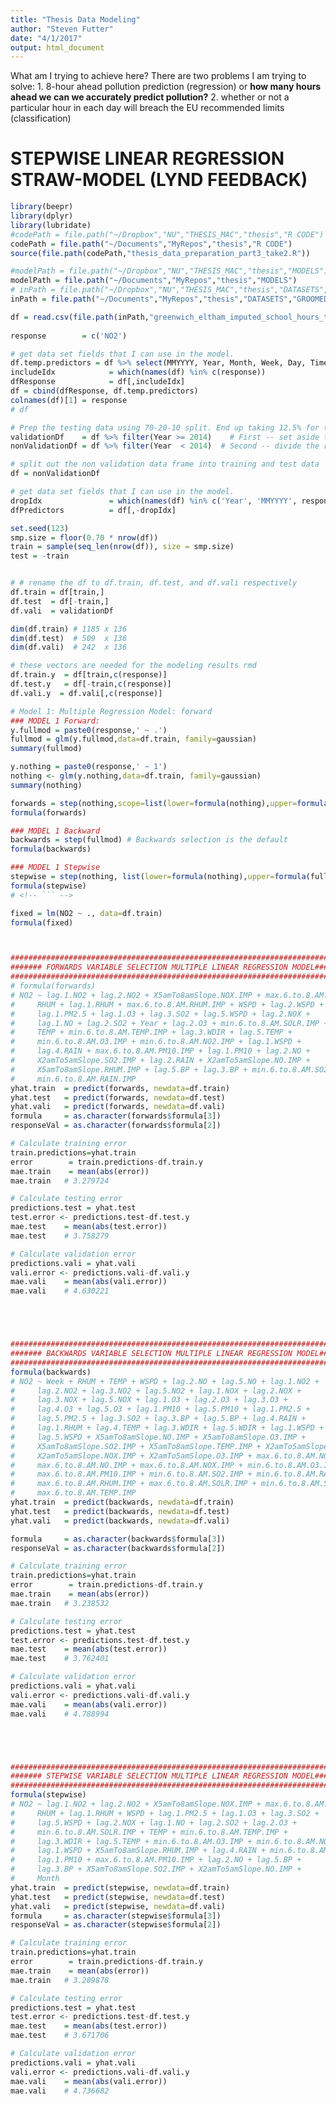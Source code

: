 ```yaml
---
title: "Thesis Data Modeling"
author: "Steven Futter"
date: "4/1/2017"
output: html_document
---
```


What am I trying to achieve here? 
There are two problems I am trying to solve: 
1. 8-hour ahead pollution prediction (regression) or **how many hours ahead we can we accurately predict pollution?**
2. whether or not a particular hour in each day will breach the EU recommended limits (classification)  

# STEPWISE LINEAR REGRESSION STRAW-MODEL (LYND FEEDBACK)
```r
library(beepr)
library(dplyr)
library(lubridate)
#codePath = file.path("~/Dropbox","NU","THESIS_MAC","thesis","R CODE")
codePath = file.path("~/Documents","MyRepos","thesis","R CODE")
source(file.path(codePath,"thesis_data_preparation_part3_take2.R"))

#modelPath = file.path("~/Dropbox","NU","THESIS_MAC","thesis","MODELS") 
modelPath = file.path("~/Documents","MyRepos","thesis","MODELS") 
# inPath = file.path("~/Dropbox","NU","THESIS_MAC","thesis","DATASETS","GROOMED") # Home path
inPath = file.path("~/Documents","MyRepos","thesis","DATASETS","GROOMED") # Home path

df = read.csv(file.path(inPath,"greenwich_eltham_imputed_school_hours_take2.csv"),na.strings=c("NA"," "))
 
response        = c('NO2') 

# get data set fields that I can use in the model. 
df.temp.predictors = df %>% select(MMYYYY, Year, Month, Week, Day, TimeHoursNum, BP:WSPD, lag.1.NO:lag.5.WSPD, X5amTo8amSlope.NO2.IMP:min.6.to.8.AM.WSPD.IMP )
includeIdx            = which(names(df) %in% c(response))
dfResponse            = df[,includeIdx]
df = cbind(dfResponse, df.temp.predictors)
colnames(df)[1] = response
# df

# Prep the testing data using 70-20-10 split. End up taking 12.5% for the validation set. This is data that is collected after Jan 2014. 
validationDf    = df %>% filter(Year >= 2014)    # First -- set aside the validation data - i.e. dates/hours after jan 2014
nonValidationDf = df %>% filter(Year  < 2014)  # Second -- divide the remaining df between training and testing using an 80-20 split

# split out the non validation data frame into training and test data
df = nonValidationDf

# get data set fields that I can use in the model. 
dropIdx               = which(names(df) %in% c('Year', 'MMYYYY', response)) #chosenVar[length(chosenVar)])) #chosenVar))
dfPredictors          = df[,-dropIdx]

set.seed(123)
smp.size = floor(0.70 * nrow(df))
train = sample(seq_len(nrow(df)), size = smp.size)
test = -train


# # rename the df to df.train, df.test, and df.vali respectively
df.train = df[train,]
df.test  = df[-train,]
df.vali  = validationDf

dim(df.train) # 1185 x 136
dim(df.test)  # 509  x 136
dim(df.vali)  # 242  x 136

# these vectors are needed for the modeling results rmd
df.train.y  = df[train,c(response)]
df.test.y   = df[-train,c(response)]
df.vali.y  = df.vali[,c(response)]

# Model 1: Multiple Regression Model: forward 
### MODEL 1 Forward:
y.fullmod = paste0(response,' ~ .')
fullmod = glm(y.fullmod,data=df.train, family=gaussian)
summary(fullmod)

y.nothing = paste0(response,' ~ 1')
nothing <- glm(y.nothing,data=df.train, family=gaussian)
summary(nothing)

forwards = step(nothing,scope=list(lower=formula(nothing),upper=formula(fullmod)), direction="forward")
formula(forwards)

### MODEL 1 Backward
backwards = step(fullmod) # Backwards selection is the default
formula(backwards)

### MODEL 1 Stepwise
stepwise = step(nothing, list(lower=formula(nothing),upper=formula(fullmod)),direction="both")
formula(stepwise)
# <!-- ``` -->

fixed = lm(NO2 ~ ., data=df.train)
formula(fixed) 



###########################################################################
####### FORWARDS VARIABLE SELECTION MULTIPLE LINEAR REGRESSION MODEL#######
###########################################################################
# formula(forwards)
# NO2 ~ lag.1.NO2 + lag.2.NO2 + X5amTo8amSlope.NOX.IMP + max.6.to.8.AM.NO2.IMP + 
#     RHUM + lag.1.RHUM + max.6.to.8.AM.RHUM.IMP + WSPD + lag.2.WSPD + 
#     lag.1.PM2.5 + lag.1.O3 + lag.3.SO2 + lag.5.WSPD + lag.2.NOX + 
#     lag.1.NO + lag.2.SO2 + Year + lag.2.O3 + min.6.to.8.AM.SOLR.IMP + 
#     TEMP + min.6.to.8.AM.TEMP.IMP + lag.3.WDIR + lag.5.TEMP + 
#     min.6.to.8.AM.O3.IMP + min.6.to.8.AM.NO2.IMP + lag.1.WSPD + 
#     lag.4.RAIN + max.6.to.8.AM.PM10.IMP + lag.1.PM10 + lag.2.NO + 
#     X2amTo5amSlope.SO2.IMP + lag.2.RAIN + X2amTo5amSlope.NO.IMP + 
#     X5amTo8amSlope.RHUM.IMP + lag.5.BP + lag.3.BP + min.6.to.8.AM.SO2.IMP + 
#     min.6.to.8.AM.RAIN.IMP
yhat.train  = predict(forwards, newdata=df.train)
yhat.test   = predict(forwards, newdata=df.test)
yhat.vali   = predict(forwards, newdata=df.vali)
formula     = as.character(forwards$formula[3])
responseVal = as.character(forwards$formula[2])

# Calculate training error
train.predictions=yhat.train
error        = train.predictions-df.train.y
mae.train    = mean(abs(error))
mae.train   # 3.279724

# Calculate testing error
predictions.test = yhat.test
test.error <- predictions.test-df.test.y
mae.test    = mean(abs(test.error))
mae.test    # 3.758279

# Calculate validation error
predictions.vali = yhat.vali
vali.error <- predictions.vali-df.vali.y
mae.vali    = mean(abs(vali.error))
mae.vali    # 4.630221





###########################################################################
####### BACKWARDS VARIABLE SELECTION MULTIPLE LINEAR REGRESSION MODEL#######
###########################################################################
formula(backwards)
# NO2 ~ Week + RHUM + TEMP + WSPD + lag.2.NO + lag.5.NO + lag.1.NO2 + 
#     lag.2.NO2 + lag.3.NO2 + lag.5.NO2 + lag.1.NOX + lag.2.NOX + 
#     lag.3.NOX + lag.5.NOX + lag.1.O3 + lag.2.O3 + lag.3.O3 + 
#     lag.4.O3 + lag.5.O3 + lag.1.PM10 + lag.5.PM10 + lag.1.PM2.5 + 
#     lag.5.PM2.5 + lag.3.SO2 + lag.3.BP + lag.5.BP + lag.4.RAIN + 
#     lag.1.RHUM + lag.4.TEMP + lag.3.WDIR + lag.5.WDIR + lag.1.WSPD + 
#     lag.5.WSPD + X5amTo8amSlope.NO.IMP + X5amTo8amSlope.O3.IMP + 
#     X5amTo8amSlope.SO2.IMP + X5amTo8amSlope.TEMP.IMP + X2amTo5amSlope.NO.IMP + 
#     X2amTo5amSlope.NOX.IMP + X2amTo5amSlope.O3.IMP + max.6.to.8.AM.NO2.IMP + 
#     max.6.to.8.AM.NO.IMP + max.6.to.8.AM.NOX.IMP + min.6.to.8.AM.O3.IMP + 
#     max.6.to.8.AM.PM10.IMP + min.6.to.8.AM.SO2.IMP + min.6.to.8.AM.RAIN.IMP + 
#     max.6.to.8.AM.RHUM.IMP + max.6.to.8.AM.SOLR.IMP + min.6.to.8.AM.SOLR.IMP + 
#     max.6.to.8.AM.TEMP.IMP
yhat.train  = predict(backwards, newdata=df.train)
yhat.test   = predict(backwards, newdata=df.test)
yhat.vali   = predict(backwards, newdata=df.vali)

formula     = as.character(backwards$formula[3])
responseVal = as.character(backwards$formula[2])

# Calculate training error
train.predictions=yhat.train
error        = train.predictions-df.train.y
mae.train    = mean(abs(error))
mae.train   # 3.238532

# Calculate testing error
predictions.test = yhat.test
test.error <- predictions.test-df.test.y
mae.test    = mean(abs(test.error))
mae.test    # 3.762401

# Calculate validation error
predictions.vali = yhat.vali
vali.error <- predictions.vali-df.vali.y
mae.vali    = mean(abs(vali.error))
mae.vali    # 4.788994





###########################################################################
####### STEPWISE VARIABLE SELECTION MULTIPLE LINEAR REGRESSION MODEL#######
###########################################################################
formula(stepwise)
# NO2 ~ lag.1.NO2 + lag.2.NO2 + X5amTo8amSlope.NOX.IMP + max.6.to.8.AM.NO2.IMP + 
#     RHUM + lag.1.RHUM + WSPD + lag.1.PM2.5 + lag.1.O3 + lag.3.SO2 + 
#     lag.5.WSPD + lag.2.NOX + lag.1.NO + lag.2.SO2 + lag.2.O3 + 
#     min.6.to.8.AM.SOLR.IMP + TEMP + min.6.to.8.AM.TEMP.IMP + 
#     lag.3.WDIR + lag.5.TEMP + min.6.to.8.AM.O3.IMP + min.6.to.8.AM.NO2.IMP + 
#     lag.1.WSPD + X5amTo8amSlope.RHUM.IMP + lag.4.RAIN + min.6.to.8.AM.RAIN.IMP + 
#     lag.1.PM10 + max.6.to.8.AM.PM10.IMP + lag.2.NO + lag.5.BP + 
#     lag.3.BP + X5amTo8amSlope.SO2.IMP + X2amTo5amSlope.NO.IMP + 
#     Month
yhat.train  = predict(stepwise, newdata=df.train)
yhat.test   = predict(stepwise, newdata=df.test)
yhat.vali   = predict(stepwise, newdata=df.vali)
formula     = as.character(stepwise$formula[3])
responseVal = as.character(stepwise$formula[2])

# Calculate training error
train.predictions=yhat.train
error        = train.predictions-df.train.y
mae.train    = mean(abs(error))
mae.train   # 3.289878

# Calculate testing error
predictions.test = yhat.test
test.error <- predictions.test-df.test.y
mae.test    = mean(abs(test.error))
mae.test    # 3.671706

# Calculate validation error
predictions.vali = yhat.vali
vali.error <- predictions.vali-df.vali.y
mae.vali    = mean(abs(vali.error))
mae.vali    # 4.736682


```





